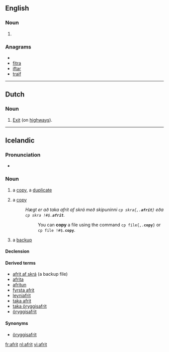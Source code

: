 ==English==

===Noun===
{{en-noun}}

# {{alternative spelling of|[[ifrit]]}}

===Anagrams===
* {{alphagram|afirt}}
* [[fitra#English|fitra]]
* [[iftar#English|iftar]]
* [[traif#English|traif]]


----

==Dutch==

===Noun===
{{nl-noun}}

# [[exit|Exit]] (on [[highway|highways]]).

----

==Icelandic==

===Pronunciation===
* {{IPA|/ˈavrɪːt/|lang=is}}

===Noun===
{{is-noun|n|afrits|afrit}}

# a [[copy]], a [[duplicate]]
# {{context|computing|lang=is}} a [[copy]]
#: ''Hægt er að taka afrit af skrá með skipuninni <code>cp skra{,.'''afrit'''}</code> eða <tt>cp skra !#$.'''afrit'''</tt>.''
#:: You can '''copy''' a file using the command <code>cp file{,.'''copy'''}</code> or <tt>cp file !#$.'''copy'''</tt>.
# {{context|computing|lang=is}} a [[backup]]{{jump|is|backup|s}}

====Declension====
{{is-decl-noun-n-s|afr|i|t}}

====Derived terms====
* [[afrit af skrá]] (a backup file)
* [[afrita]]
* [[afritun]]
* [[fyrsta afrit]]
* [[leyniafrit]]
* [[taka afrit]]
* [[taka öryggisafrit]]
* [[öryggisafrit]]

====Synonyms====
* {{jump|s|is|backup}} [[öryggisafrit]]

[[fr:afrit]]
[[nl:afrit]]
[[vi:afrit]]